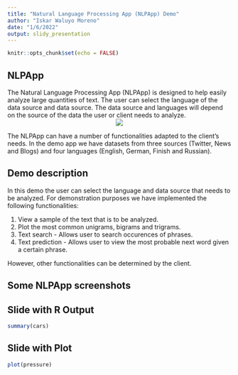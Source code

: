 ```yaml
---
title: "Natural Language Processing App (NLPApp) Demo"
author: "Iskar Waluyo Moreno"
date: "1/6/2022"
output: slidy_presentation
---
```


```r
knitr::opts_chunk$set(echo = FALSE)
```

## NLPApp

The Natural Language Processing App (NLPApp) is designed to help easily analyze large quantities of text. The user can select the language of the data source and data source. The data source and languages will depend on the source of the data the user or client needs to analyze. 
<center>
![](/media/iskar/archivos/R/DATA_SCIENCE_CAPSTONE/nlp_app/images/nlp.jpg)
</center>

The NLPApp can have a number of functionalities adapted to the client's needs. In the demo app we have datasets from three sources (Twitter, News and Blogs) and four languages (English, German, Finish and Russian). 

## Demo description

In this demo the user can select the language and data source that needs to be analyzed. 
For demonstration purposes we have implemented the following functionalities: 

1. View a sample of the text that is to be analyzed.
2. Plot the most common unigrams, bigrams and trigrams. 
3. Text search - Allows user to search occurences of phrases.
4. Text prediction - Allows user to view the most probable next word given a certain phrase.

However, other functionalities can be determined by the client.

## Some NLPApp screenshots



## Slide with R Output

```r
summary(cars)
```

## Slide with Plot

```r
plot(pressure)
```

